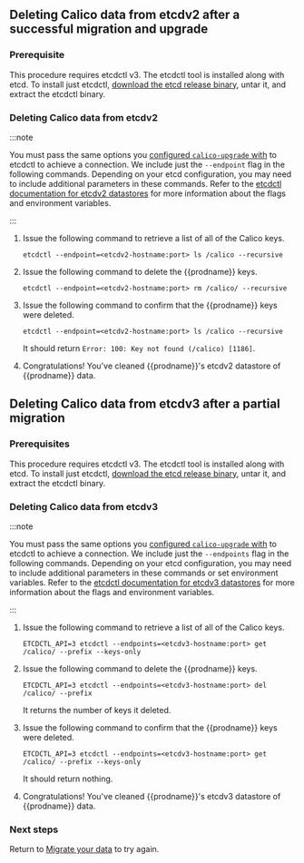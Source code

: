 ## Deleting Calico data from etcdv2 after a successful migration and upgrade

### Prerequisite

This procedure requires etcdctl v3. The etcdctl tool is installed along with etcd. To install just etcdctl, [download the etcd release binary](https://github.com/coreos/etcd/releases), untar it, and extract the etcdctl binary.

### Deleting Calico data from etcdv2

:::note

You must pass the same options you
[configured `calico-upgrade` with](/_includes/content/setup#configuring-calico-upgrade-to-connect-to-the-etcdv2-datastore)
to etcdctl to achieve a connection. We include just the `--endpoint` flag in the
following commands. Depending on your etcd configuration, you may need to include
additional parameters in these commands. Refer to the
[etcdctl documentation for etcdv2 datastores](https://github.com/coreos/etcd/blob/master/etcdctl/READMEv2.md)
for more information about the flags and environment variables.

:::

1. Issue the following command to retrieve a list of all of the Calico keys.

   ```
   etcdctl --endpoint=<etcdv2-hostname:port> ls /calico --recursive
   ```

1. Issue the following command to delete the {{prodname}} keys.

   ```
   etcdctl --endpoint=<etcdv2-hostname:port> rm /calico/ --recursive
   ```

1. Issue the following command to confirm that the {{prodname}} keys were deleted.

   ```
   etcdctl --endpoint=<etcdv2-hostname:port> ls /calico --recursive
   ```

   It should return `Error: 100: Key not found (/calico) [1186]`.

1. Congratulations! You've cleaned {{prodname}}'s etcdv2 datastore of {{prodname}}
   data.

## Deleting Calico data from etcdv3 after a partial migration

### Prerequisites

This procedure requires etcdctl v3. The etcdctl tool is installed along with etcd. To install just etcdctl, [download the etcd release binary](https://github.com/coreos/etcd/releases), untar it, and extract the etcdctl binary.

### Deleting Calico data from etcdv3

:::note

You must pass the same options you
[configured `calico-upgrade` with](/_includes/content/setup#configuring-calico-upgrade-to-connect-to-the-etcdv3-cluster)
to etcdctl to achieve a connection. We include just the `--endpoints` flag in the
following commands. Depending on your etcd configuration, you may need to include
additional parameters in these commands or set environment variables. Refer to the
[etcdctl documentation for etcdv3 datastores](https://github.com/coreos/etcd/blob/master/etcdctl/README.md)
for more information about the flags and environment variables.

:::

1. Issue the following command to retrieve a list of all of the Calico keys.

   ```
   ETCDCTL_API=3 etcdctl --endpoints=<etcdv3-hostname:port> get /calico/ --prefix --keys-only
   ```

1. Issue the following command to delete the {{prodname}} keys.

   ```
   ETCDCTL_API=3 etcdctl --endpoints=<etcdv3-hostname:port> del /calico/ --prefix
   ```

   It returns the number of keys it deleted.

1. Issue the following command to confirm that the {{prodname}} keys were deleted.

   ```
   ETCDCTL_API=3 etcdctl --endpoints=<etcdv3-hostname:port> get /calico/ --prefix --keys-only
   ```

   It should return nothing.

1. Congratulations! You've cleaned {{prodname}}'s etcdv3 datastore of {{prodname}}
   data.

### Next steps

Return to [Migrate your data](/_includes/content/migrate)
to try again.
